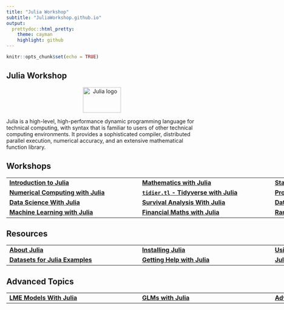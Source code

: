 ```yaml
---
title: "Julia Workshop" 
subtitle: "JuliaWorkshop.github.io"
output:
  prettydoc::html_pretty:
    theme: cayman
    highlight: github
---
```


```r
knitr::opts_chunk$set(echo = TRUE)
```

## Julia Workshop
<center>
<a href="http://julialang.org/"><img src="http://statslabdotcom.files.wordpress.com/2013/05/julia-logo-e1368996683973.png?w=150&h=100" alt="Julia logo" width="100" height="67" /></a>
</center>


Julia is a high-level, high-performance dynamic programming language for technical computing, with syntax that is familiar to users of other technical computing environments. It provides a sophisticated compiler, distributed parallel execution, numerical accuracy, and an extensive mathematical function library.

<h2>Workshops</h2>

<center>
<table class="tg" style="undefined;table-layout: fixed; width: 1050px">
<colgroup>
<col style="width: 350px">
<col style="width: 350px">
<col style="width: 350px">
</colgroup>

   <tr>
   <td class="tg-76so"><strong><a href="Intro_Julia/index.html">Introduction to Julia</a></strong></td>
   <td class="tg-76so"><strong><a href="Mathematics_Julia/index.html">Mathematics with Julia</a></strong></td>
   <td class="tg-76so"><strong><a href="Statistics/index.html">Statistics with Julia</a></strong></td>
   </tr>
   <tr>
   <td class="tg-76so"><strong><a href="Numerical_Computing/index.html">Numerical Computing with Julia</a></strong></td>
   <td class="tg-76so"><strong><a href="Tidyverse_Julia/index.html">`tidier.tl` - Tidyverse with Julia</a></strong></td>
   <td class="tg-76so"><strong><a href="Probability_Distributions/index.html">Probability Distributions with Julia</a></strong></td>
   </tr>
  <tr>
   <td class="tg-76so"><strong><a href="Data_Science/index.html">Data Science With Julia</a></strong></td>
   <td class="tg-76so"><strong><a href="Survival_Analysis/index.html">Survival Analysis With Julia</a></strong></td>
   <td class="tg-76so"><strong><a href="Data_Visualization/index.html">Data Visualization with Julia</a></strong></td>
 </tr>
  <tr>
   <td class="tg-76so"><strong><a href="Machine_Learning/index.html">Machine Learning with Julia</a></strong></td>
   <td class="tg-76so"><strong><a href="Financial_Maths/index.html">Financial Maths with Julia</a></strong></td>
   <td class="tg-76so"><strong><a href="Random_Number_Simulation/index.html">Random Numbers & Simulation with Julia</a></strong></td>
 </tr>
</table>
</center>

<h2>Resources</h2>

<center>
<table class="tg" style="undefined;table-layout: fixed; width: 1050px">
<colgroup>
<col style="width: 350px">
<col style="width: 350px">
<col style="width: 350px">
</colgroup>

   <tr>
   <td class="tg-76so"><strong><a href="about.html">About Julia</a></strong></td>
   <td class="tg-76so"><strong><a href="installation.html">Installing Julia</a></strong></td>
   <td class="tg-76so"><strong><a href="usingpackages.html">Using Julia Packages</a></strong></td>
   </tr>

  <tr>
   <td class="tg-76so"><strong><a href="Datasets/index.html">Datasets for Julia Examples</a></strong></td>
   <td class="tg-76so"><strong><a href="Julia_Getting_Help.html">Getting Help with Julia</a></strong></td>
   <td class="tg-76so"><strong><a href="Julia_Syntax.html">Julia Syntax</a></strong></td>
 </tr>

</table>
</center>
<!------------------------------------------------------------------------------->
<h2>Advanced Topics</h2>

<center>
<table class="tg" style="undefined;table-layout: fixed; width: 1050px">
<colgroup>
<col style="width: 350px">
<col style="width: 350px">
<col style="width: 350px">
</colgroup>


  <tr>
   <td class="tg-76so"><strong><a href="Advanced_Statistics/index.html">LME Models With Julia</a></strong></td>
   <td class="tg-76so"><strong><a href="Advanced_Statistics/index.html">GLMs with Julia</a></strong></td>
   <td class="tg-76so"><strong><a href="Advanced_Statistics/index.html">Advanced Statistics</a></strong></td>
 </tr>
</table>
</centre>

<br><br><br>
